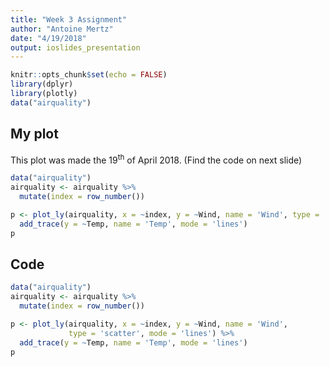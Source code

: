 ```yaml
---
title: "Week 3 Assignment"
author: "Antoine Mertz"
date: "4/19/2018"
output: ioslides_presentation
---
```


```r
knitr::opts_chunk$set(echo = FALSE)
library(dplyr)
library(plotly)
data("airquality")
```

## My plot

This plot was made the 19<sup>th</sup> of April 2018. (Find the code on next slide)

```r
data("airquality")
airquality <- airquality %>%
  mutate(index = row_number())

p <- plot_ly(airquality, x = ~index, y = ~Wind, name = 'Wind', type = 'scatter', mode = 'lines') %>%
  add_trace(y = ~Temp, name = 'Temp', mode = 'lines')
p
```

## Code

```r
data("airquality")
airquality <- airquality %>%
  mutate(index = row_number())

p <- plot_ly(airquality, x = ~index, y = ~Wind, name = 'Wind',
             type = 'scatter', mode = 'lines') %>%
  add_trace(y = ~Temp, name = 'Temp', mode = 'lines')
p
```
